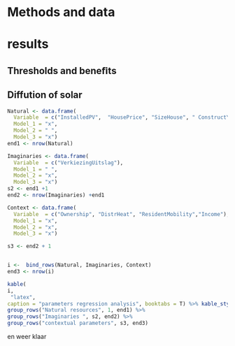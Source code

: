 # Methods and data
# results

## Thresholds and beneﬁts


## Diffution of solar




```r

Natural <- data.frame(
  Variable  = c("InstalledPV",  "HousePrice", "SizeHouse", " ConstructYear", "SizeRooftop"),
  Model_1 = "x",
  Model_2 = " ",
  Model_3 = "x")
end1 <- nrow(Natural)

Imaginaries <- data.frame(
  Variable  = c("VerkiezingUitslag"),
  Model_1 = " ",
  Model_2 = "x",
  Model_3 = "x")
s2 <- end1 +1
end2 <- nrow(Imaginaries) +end1

Context <- data.frame(
  Variable  = c("Ownership", "DistrHeat", "ResidentMobility","Income"),
  Model_1 = "x",
  Model_2 = "x",
  Model_3 = "x")

s3 <- end2 + 1


i <-  bind_rows(Natural, Imaginaries, Context)
end3 <- nrow(i)

kable(
i,
 "latex", 
caption = "parameters regression analysis", booktabs = T) %>% kable_styling() %>% 
group_rows("Natural resources", 1, end1) %>% 
group_rows("Imaginaries ", s2, end2) %>% 
group_rows("contextual parameters", s3, end3)

```

en weer klaar
